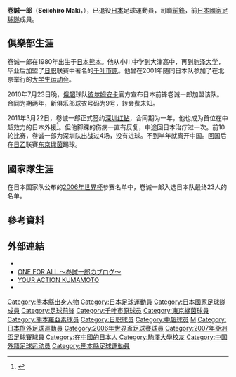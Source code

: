 {{noteta|G1=足球}}{{Football player infobox| 
| playername= 卷誠一郎
| image    = [[Image:Seiichiro_Maki.jpg|250px]]
| fullname = 卷誠一郎
| englishfullname = Seiichiro Maki
| nickname    = 
| height      = {{height|meters=1.84}}
| dateofbirth = {{birth date and age|1980|8|7}}
| cityofbirth = [[熊本縣|熊本縣]][[宇城市|宇城市]]
| countryofbirth = {{JPN}}
| clubnumber = 
| currentclub  = 已退役
| position = [[前鋒_(足球)|前鋒]]
| youthyears1 = 1998–2003
| youthclubs1 = [[駒澤大學|駒澤大學]]
| years1 = 2003–2010
| clubs1 = [[千葉市原|千葉市原]]
| caps1 = 220 
| goals1 = 53
| years2 = 2010–2011
| clubs2 = [[彼爾姆安卡足球俱樂部|彼爾姆安卡]]
| caps2 = 9
| goals2 = 0
| years3 = 2011
| clubs3 = [[深圳市足球俱樂部|深圳紅鑽]]
| caps3 = 4
| goals3 = 0
| years4 = 2011–2013
| clubs4 = [[東京綠茵|東京綠茵]]
| caps4 = 51
| goals4 = 7
| years5 = 2014–2018
| clubs5 = [[熊本深紅|熊本深紅]]
| caps5 = 167
| goals5 = 9
| nationalyears1 = 2005–2009
| nationalteam1 = [[日本國家足球隊|日本]]
| nationalcaps1 = 38 
| nationalgoals1 = 8
| pcupdate = 2019年1月15日
| ntupdate = 2009年2月4日
}}
'''卷誠一郎'''（'''Seiichiro Maki'''，{{bd|1980年|8月7日||}}），已退役[[日本|日本]]足球運動員，司職[[前鋒_(足球)|前鋒]]，前[[日本國家足球隊|日本國家足球隊]]成員。

==俱樂部生涯==
卷诚一郎在1980年出生于[[日本|日本]][[熊本縣|熊本]]。他从小川中学到大津高中，再到[[驹泽大学|驹泽大学]]，毕业后加盟了[[日职|日职]]联赛中著名的[[千叶市原|千叶市原]]。他曾在2001年随同日本队参加了在北京举行的[[大学生运动会|大学生运动会]]。

2010年7月23日晚，[[俄超|俄超]]球队[[彼尔姆安卡足球俱乐部|彼尔姆安卡]]官方宣布日本前锋卷诚一郎加盟该队。合同为期两年，新俱乐部球衣号码为9号，转会费未知。

2011年3月22日，卷诚一郎正式签约[[深圳红钻|深圳红钻]]，合同期为一年，他也成为首位在中超效力的日本外援<ref>{{Cite web |url=http://sports.163.com/11/0322/14/6VOPVPNC00051C89.html |title=曝深足签中超首位日本外援 世界杯国脚获1年合约 |access-date=2011-03-22 |archive-date=2016-03-04 |archive-url=https://web.archive.org/web/20160304121712/http://sports.163.com/11/0322/14/6VOPVPNC00051C89.html |dead-url=no }}</ref>。但他脚踝的伤病一直有反复，中途回日本治疗过一次。前10轮比赛，卷诚一郎为深圳队出战过4场，没有进球。不到半年就离开中国。回国后在[[日乙|日乙]]联赛[[东京绿茵|东京绿茵]]踢球。

==國家隊生涯==
在日本国家队公布的[[2006年世界杯|2006年世界杯]]参赛名单中，卷诚一郎入选日本队最终23人的名单。

==參考資料==
{{reflist}}

==外部連結==
* {{J.League player}}
* [https://ameblo.jp/seiichiro-maki18/ ONE FOR ALL 〜巻誠一郎のブログ〜]{{Wayback|url=https://ameblo.jp/seiichiro-maki18/ |date=20210116034937 }}
* [http://your-action-kumamoto.jp/ YOUR ACTION KUMAMOTO]{{Wayback|url=http://your-action-kumamoto.jp/ |date=20201126142921 }}
* {{Facebook|100009129153181}}

{{2006年世界杯足球赛日本参赛名单}}
{{2007年亚洲杯足球赛日本参赛名单}}


[[Category:熊本縣出身人物|Category:熊本縣出身人物]]
[[Category:日本足球運動員|Category:日本足球運動員]]
[[Category:日本國家足球隊成員|Category:日本國家足球隊成員]]
[[Category:足球前锋|Category:足球前锋]]
[[Category:千叶市原球员|Category:千叶市原球员]]
[[Category:東京綠茵球員|Category:東京綠茵球員]]
[[Category:熊本羅亞素球员|Category:熊本羅亞素球员]]
[[Category:日职球员|Category:日职球员]]
[[Category:中超球员|Category:中超球员]]
[[Category:深圳足球俱乐部球员|M]]
[[Category:日本旅外足球運動員|Category:日本旅外足球運動員]]
[[Category:2006年世界盃足球賽球員|Category:2006年世界盃足球賽球員]]
[[Category:2007年亞洲盃足球賽球員|Category:2007年亞洲盃足球賽球員]]
[[Category:在中國的日本人|Category:在中國的日本人]]
[[Category:駒澤大學校友|Category:駒澤大學校友]]
[[Category:中国外籍足球运动员|Category:中国外籍足球运动员]]
[[Category:熊本縣足球運動員|Category:熊本縣足球運動員]]